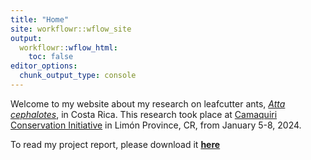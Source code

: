 ```yaml
---
title: "Home"
site: workflowr::wflow_site
output:
  workflowr::wflow_html:
    toc: false
editor_options:
  chunk_output_type: console
---
```



Welcome to my website about my research on leafcutter ants, [*Atta cephalotes*](https://en.wikipedia.org/wiki/Atta_cephalotes), in Costa Rica. This research took place at [Camaquiri Conservation Initiative](https://www.camaquiri.com/) in Limón Province, CR, from January 5-8, 2024.

To read my project report, please download it [**here**]()